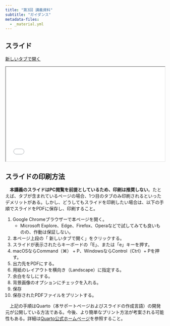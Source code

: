 ```yaml
---
title: "第3回 講義資料"
subtitle: "ガイダンス"
metadata-files: 
  - _material.yml
---
```


## スライド {.unlisted}

<a href="../slides/day03.html" class="btn btn-primary btn-sm" target="_blank" role="button"><i class="bi bi-window"></i> 新しいタブで開く</a>

```{=html}
<iframe class="slide-deck" src="../slides/day03.html" width="100%" style="aspect-ratio: 16 / 9.5;"></iframe>
```

:::{.callout-note}
## スライドの印刷方法

　**本講義のスライドはPC閲覧を前提としているため、印刷は推奨しない**。たとえば、タブが含まれているページの場合、1つ目のタブのみ印刷されるといったデメリットがある。しかし、どうしてもスライドを印刷したい場合は、以下の手順でスライドをPDFに保存し、印刷すること。

1. Google Chromeブラウザーで本ページを開く。
   * Microsoft Explore、Edge、Firefox、Operaなどで試してみても良いものの、作動は保証しない。
1. 本ページ上段の「<i class="bi bi-window"></i> 新しいタブで開く」をクリックする。
1. スライドが表示されたらキーボードの「E」、または「e」キーを押す。
1. macOSならCommand（⌘） + P、WindowsならControl（Ctrl）+ Pを押す。
1. 出力先をPDFにする。
1. 用紙のレイアウトを横向き（Landscape）に指定する。
1. 余白をなしにする。
1. 背景画像のオプションにチェックを入れる。
1. 保存
1. 保存されたPDFファイルをプリントする。

　上記の手順はQuarto（本サポートページおよびスライドの作成言語）の開発元が公開している方法である。今後、より簡単なプリント方法が考案される可能性もある。詳細は[Quarto公式ホームページ](https://quarto.org/docs/presentations/revealjs/presenting.html#print-to-pdf)を参照すること。
:::